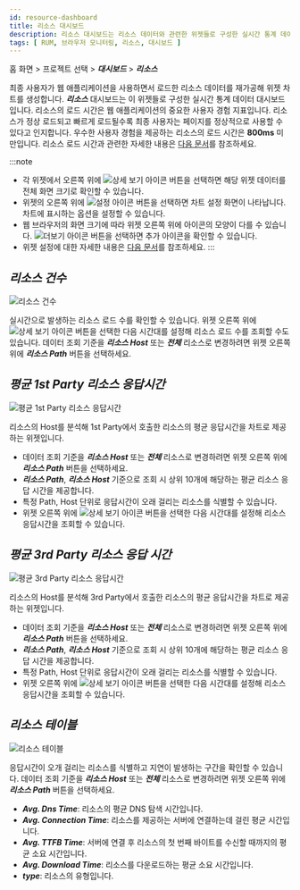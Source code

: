 ```yaml
---
id: resource-dashboard
title: 리소스 대시보드
description: 리소스 대시보드는 리소스 데이터와 관련한 위젯들로 구성한 실시간 통계 데이터 대시보드입니다.
tags: [ RUM, 브라우저 모니터링, 리소스, 대시보드 ]
---
```


홈 화면 > 프로젝트 선택 > ***대시보드*** > ***리소스***

최종 사용자가 웹 애플리케이션을 사용하면서 로드한 리소스 데이터를 재가공해 위젯 차트를 생성합니다. ***리소스*** 대시보드는 이 위젯들로 구성한 실시간 통계 데이터 대시보드입니다. 리소스의 로드 시간은 웹 애플리케이션의 중요한 사용자 경험 지표입니다. 리소스가 정상 로드되고 빠르게 로드될수록 최종 사용자는 페이지를 정상적으로 사용할 수 있다고 인지합니다. 우수한 사용자 경험을 제공하는 리소스의 로드 시간은 **800ms** 미만입니다. 리소스 로드 시간과 관련한 자세한 내용은 [다음 문서](https://web.dev/ttfb/#what-is-a-good-ttfb-score)를 참조하세요.

:::note
* 각 위젯에서 오른쪽 위에 ![상세 보기 아이콘](/img/ico-detail-mode.svg) 버튼을 선택하면 해당 위젯 데이터를 전체 화면 크기로 확인할 수 있습니다.
* 위젯의 오른쪽 위에 ![설정 아이콘](/img/ico-setting.svg) 버튼을 선택하면 차트 설정 화면이 나타납니다. 차트에 표시하는 옵션을 설정할 수 있습니다.
* 웹 브라우저의 화면 크기에 따라 위젯 오른쪽 위에 아이콘의 모양이 다를 수 있습니다. ![더보기 아이콘](/img/ico-more.svg) 버튼을 선택하면 추가 아이콘을 확인할 수 있습니다.
* 위젯 설정에 대한 자세한 내용은 [다음 문서](dashboard-widget-setting)를 참조하세요.
:::

## ***리소스 건수***

![리소스 건수](/img/rum-resource-count.png)

실시간으로 발생하는 리소스 로드 수를 확인할 수 있습니다. 위젯 오른쪽 위에 ![상세 보기 아이콘](/img/ico-detail-mode.svg) 버튼을 선택한 다음 시간대를 설정해 리소스 로드 수를 조회할 수도 있습니다. 데이터 조회 기준을 ***리소스 Host*** 또는 ***전체*** 리소스로 변경하려면 위젯 오른쪽 위에 ***리소스 Path*** 버튼을 선택하세요.

## ***평균 1st Party 리소스 응답시간***

![평균 1st Party 리소스 응답시간](/img/rum-resource-1stparty.png)

리소스의 Host를 분석해 1st Party에서 호출한 리소스의 평균 응답시간을 차트로 제공하는 위젯입니다. 

* 데이터 조회 기준을 ***리소스 Host*** 또는 ***전체*** 리소스로 변경하려면 위젯 오른쪽 위에 ***리소스 Path*** 버튼을 선택하세요.
* ***리소스 Path***, ***리소스 Host*** 기준으로 조회 시 상위 10개에 해당하는 평균 리소스 응답 시간을 제공합니다.
* 특정 Path, Host 단위로 응답시간이 오래 걸리는 리소스를 식별할 수 있습니다.
* 위젯 오른쪽 위에 ![상세 보기 아이콘](/img/ico-detail-mode.svg) 버튼을 선택한 다음 시간대를 설정해 리소스 응답시간을 조회할 수 있습니다.

## ***평균 3rd Party 리소스 응답 시간***

![평균 3rd Party 리소스 응답시간](/img/rum-resource-3rdparty.png)

리소스의 Host를 분석해 3rd Party에서 호출한 리소스의 평균 응답시간을 차트로 제공하는 위젯입니다. 

* 데이터 조회 기준을 ***리소스 Host*** 또는 ***전체*** 리소스로 변경하려면 위젯 오른쪽 위에 ***리소스 Path*** 버튼을 선택하세요.
* ***리소스 Path***, ***리소스 Host*** 기준으로 조회 시 상위 10개에 해당하는 평균 리소스 응답 시간을 제공합니다.
* 특정 Path, Host 단위로 응답시간이 오래 걸리는 리소스를 식별할 수 있습니다.
* 위젯 오른쪽 위에 ![상세 보기 아이콘](/img/ico-detail-mode.svg) 버튼을 선택한 다음 시간대를 설정해 리소스 응답시간을 조회할 수 있습니다.

## ***리소스 테이블***

![리소스 테이블](/img/rum-resource-table.png)

응답시간이 오개 걸리는 리소스를 식별하고 지연이 발생하는 구간을 확인할 수 있습니다. 데이터 조회 기준을 ***리소스 Host*** 또는 ***전체*** 리소스로 변경하려면 위젯 오른쪽 위에 ***리소스 Path*** 버튼을 선택하세요.

* ***Avg. Dns Time***: 리소스의 평균 DNS 탐색 시간입니다.
* ***Avg. Connection Time***: 리소스를 제공하는 서버에 연결하는데 걸린 평균 시간입니다.
* ***Avg. TTFB Time***: 서버에 연결 후 리소스의 첫 번째 바이트를 수신할 때까지의 평균 소요 시간입니다.
* ***Avg. Download Time***: 리소스를 다운로드하는 평균 소요 시간입니다.
* ***type***: 리소스의 유형입니다.